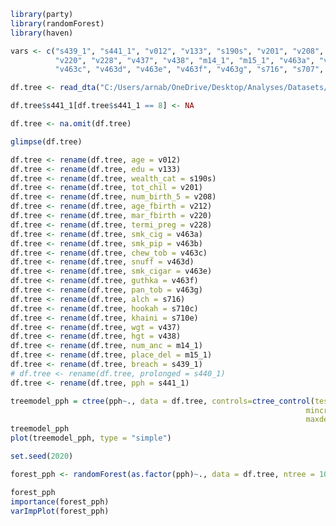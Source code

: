 
```{r load-packages}
library(party)
library(randomForest)
library(haven)
```

```{r load-data}
vars <- c("s439_1", "s441_1", "v012", "v133", "s190s", "v201", "v208", "v212",
          "v220", "v228", "v437", "v438", "m14_1", "m15_1", "v463a", "v463b",
          "v463c", "v463d", "v463e", "v463f", "v463g", "s716", "s707", "s710c", "s710e")

df.tree <- read_dta("C:/Users/arnab/OneDrive/Desktop/Analyses/Datasets/NFHS-4/Data/Individual Recode/IAIR74DT/IAIR74FL.DTA", col_select = all_of(vars))

df.tree$s441_1[df.tree$s441_1 == 8] <- NA

df.tree <- na.omit(df.tree)

glimpse(df.tree)

```


```{r rename-vars}
df.tree <- rename(df.tree, age = v012)
df.tree <- rename(df.tree, edu = v133)
df.tree <- rename(df.tree, wealth_cat = s190s)
df.tree <- rename(df.tree, tot_chil = v201)
df.tree <- rename(df.tree, num_birth_5 = v208)
df.tree <- rename(df.tree, age_fbirth = v212)
df.tree <- rename(df.tree, mar_fbirth = v220)
df.tree <- rename(df.tree, termi_preg = v228)
df.tree <- rename(df.tree, smk_cig = v463a)
df.tree <- rename(df.tree, smk_pip = v463b)
df.tree <- rename(df.tree, chew_tob = v463c)
df.tree <- rename(df.tree, snuff = v463d)
df.tree <- rename(df.tree, smk_cigar = v463e)
df.tree <- rename(df.tree, guthka = v463f)
df.tree <- rename(df.tree, pan_tob = v463g)
df.tree <- rename(df.tree, alch = s716)
df.tree <- rename(df.tree, hookah = s710c)
df.tree <- rename(df.tree, khaini = s710e)
df.tree <- rename(df.tree, wgt = v437)
df.tree <- rename(df.tree, hgt = v438)
df.tree <- rename(df.tree, num_anc = m14_1)
df.tree <- rename(df.tree, place_del = m15_1)
df.tree <- rename(df.tree, breach = s439_1)
# df.tree <- rename(df.tree, prolonged = s440_1)
df.tree <- rename(df.tree, pph = s441_1)

```


```{r cond-tree}
treemodel_pph = ctree(pph~., data = df.tree, controls=ctree_control(testtype = c("MonteCarlo"), 
                                                                  mincriterion = 0.95, savesplitstats = TRUE,
                                                                  maxdepth = 5))
treemodel_pph
plot(treemodel_pph, type = "simple")
```






```{r random-forest}
set.seed(2020)

forest_pph <- randomForest(as.factor(pph)~., data = df.tree, ntree = 100, importance = TRUE)

forest_pph
importance(forest_pph)
varImpPlot(forest_pph)

```
